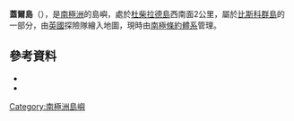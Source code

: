 {{coord|65|44|S|65|11|W|source:GNIS|display=title}}

'''蓋爾島'''（{{lang-en|Guile Island}}），是[[南極洲|南極洲]]的島嶼，處於[[杜柴拉德島|杜柴拉德島]]西南面2公里，屬於[[比斯科群島|比斯科群島]]的一部分，由[[英國|英國]]探險隊繪入地圖，現時由[[南極條約體系|南極條約體系]]管理。

==參考資料==
*{{cite gnis | type = antarid | id = 6137| name = Guile Island | accessdate = 2012-05-11}}
*{{usgs-gazetteer|id=6137}}

{{DEFAULTSORT:Guile Island}}
[[Category:南極洲島嶼|Category:南極洲島嶼]]


{{Biscoes-geo-stub}}